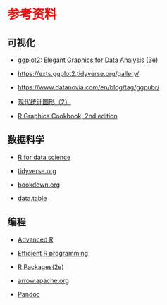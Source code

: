 # 参考资料 {.unnumbered style="color:red"}

## 可视化

-   [ggplot2: Elegant Graphics for Data Analysis (3e)](https://ggplot2-book.org/)

-   <https://exts.ggplot2.tidyverse.org/gallery/>

-   <https://www.datanovia.com/en/blog/tag/ggpubr/>

-   [现代统计图形（2）](https://bookdown.org/xiangyun/msg2nd/)

-   [R Graphics Cookbook, 2nd edition](https://r-graphics.org/)

## 数据科学

-   [R for data science](https://r4ds.hadley.nz/)

-   [tidyverse.org](https://www.tidyverse.org/)

-   [bookdown.org](https://bookdown.org/)

-   [data.table](https://rdatatable.gitlab.io/data.table/)

## 编程

-   [Advanced R](https://adv-r.hadley.nz/index.html#other-books)

-   [Efficient R programming](https://csgillespie.github.io/efficientR/)

-   [R Packages(2e)](https://r-pkgs.org/)

-   [arrow.apache.org](https://arrow.apache.org/docs/r/)

-   [Pandoc](https://pandoc.org/)
